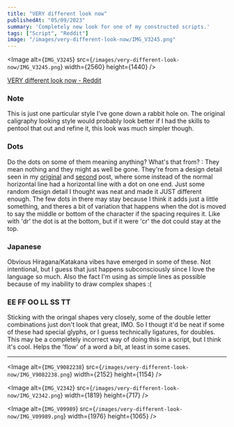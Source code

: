 ```yaml
---
title: "VERY different look now"
publishedAt: "05/09/2023"
summary: 'Completely new look for one of my constructed scripts.'
tags: ["Script", "Reddit"]
image: "/images/very-different-look-now/IMG_V3245.png"
---
```


<Image
	alt={`IMG_V3245`}
	src={`/images/very-different-look-now/IMG_V3245.png`}
    width={2560}
    height={1440}
/>

[VERY different look now - Reddit](https://www.reddit.com/r/neography/comments/13cmyrp/very_different_look_now/?utm_source=share&amp;utm_medium=web2x&amp;context=3)

### Note

This is just one particular style I've gone down a rabbit hole on. The original caligraphy looking style would probably look better if I had the skills to pentool that out and refine it, this look was much simpler though.

### Dots

Do the dots on some of them meaning anything? What's that from? : They mean nothing and they might as well be gone. They're from a design detail seen in my [original](https://www.reddit.com/r/neography/comments/12pdpky/first_draft_of_something_new_some_minor/?utm_source=share&amp;utm_medium=web2x&amp;context=3) and [second](https://www.reddit.com/r/neography/comments/12rpf49/lines_from_my_three_favorite_movies/?utm_source=share&amp;utm_medium=web2x&amp;context=3) post, where some instead of the normal horizontal line had a horizontal line with a dot on one end. Just some random design detail I thought was neat and made it JUST different enough. The few dots in there may stay because I think it adds just a little something, and theres a bit of variation that happens when the dot is moved to say the middle or bottom of the character if the spacing requires it. Like with 'dr' the dot is at the bottom, but if it were 'cr' the dot could stay at the top.

### Japanese

Obvious Hiragana/Katakana vibes have emerged in some of these. Not intentional, but I guess that just happens subconsciously since I love the language so much. Also the fact I'm using as simple lines as possible because of my inability to draw complex shapes :(

### EE FF OO LL SS TT

Sticking with the oringal shapes very closely, some of the double letter combinations just don't look that great, IMO. So I thougt it'd be neat if some of these had special glyphs, or I guess technically ligatures, for doubles. This may be a completely incorrect way of doing this in a script, but I think it's cool. Helps the 'flow' of a word a bit, at least in some cases.

---

<Image
	alt={`IMG_V9082238`}
	src={`/images/very-different-look-now/IMG_V9082238.png`}
    width={2152}
    height={1154}
/>

<Image
	alt={`IMG_V2342`}
	src={`/images/very-different-look-now/IMG_V2342.png`}
    width={1819}
    height={717}
/>

<Image
	alt={`IMG_V09989`}
	src={`/images/very-different-look-now/IMG_V09989.png`}
    width={1976}
    height={1065}
/>
